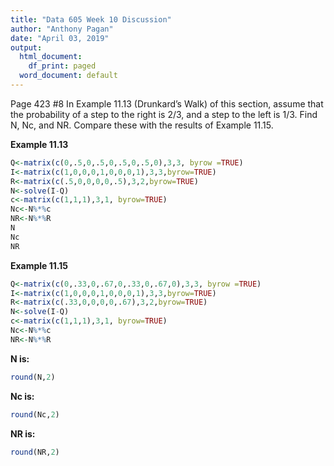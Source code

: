 ```yaml
---
title: "Data 605 Week 10 Discussion"
author: "Anthony Pagan"
date: "April 03, 2019"
output:
  html_document:
    df_print: paged
  word_document: default
---
```

Page 423 #8 
In Example 11.13 (Drunkard's Walk) of this section, assume that the probability of a step to the right is 2/3, and a step to the left is 1/3. Find N, Nc, and NR. Compare these with the results of Example 11.15.

**Example 11.13**
```r
Q<-matrix(c(0,.5,0,.5,0,.5,0,.5,0),3,3, byrow =TRUE)
I<-matrix(c(1,0,0,0,1,0,0,0,1),3,3,byrow=TRUE)
R<-matrix(c(.5,0,0,0,0,.5),3,2,byrow=TRUE)
N<-solve(I-Q)
c<-matrix(c(1,1,1),3,1, byrow=TRUE)
Nc<-N%*%c
NR<-N%*%R
N
Nc
NR

```

**Example 11.15**

```r
Q<-matrix(c(0,.33,0,.67,0,.33,0,.67,0),3,3, byrow =TRUE)
I<-matrix(c(1,0,0,0,1,0,0,0,1),3,3,byrow=TRUE)
R<-matrix(c(.33,0,0,0,0,.67),3,2,byrow=TRUE)
N<-solve(I-Q)
c<-matrix(c(1,1,1),3,1, byrow=TRUE)
Nc<-N%*%c
NR<-N%*%R

```

**N is:**
```r
round(N,2)
```

**Nc is:**
```r
round(Nc,2)
```

**NR is:**
```r
round(NR,2)
```